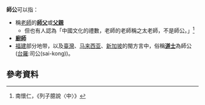'''師公'''可以指：

* 稱[[老師|老師]]的'''[[师徒|師父]]'''或'''[[父親|父親]]'''
**但也有人認為「中國文化的禮數，老師的老師稱之太老師，不是師公。」<ref>南懷仁，《列子臆說〈中〉》</ref>
* '''[[廚師|廚師]]'''
* [[福建|福建]]部分地带，以及[[臺灣|臺灣]]、[[马来西亚|马来西亚]]、[[新加坡|新加坡]]的閩方言中，俗稱'''[[道士|道士]]'''為師公([[臺灣閩南語羅馬字拼音方案|台羅]]:司公(sai-kong))。

==參考資料==
{{reflist}}
{{disambig|Cat=二字亞洲相關消歧義}}